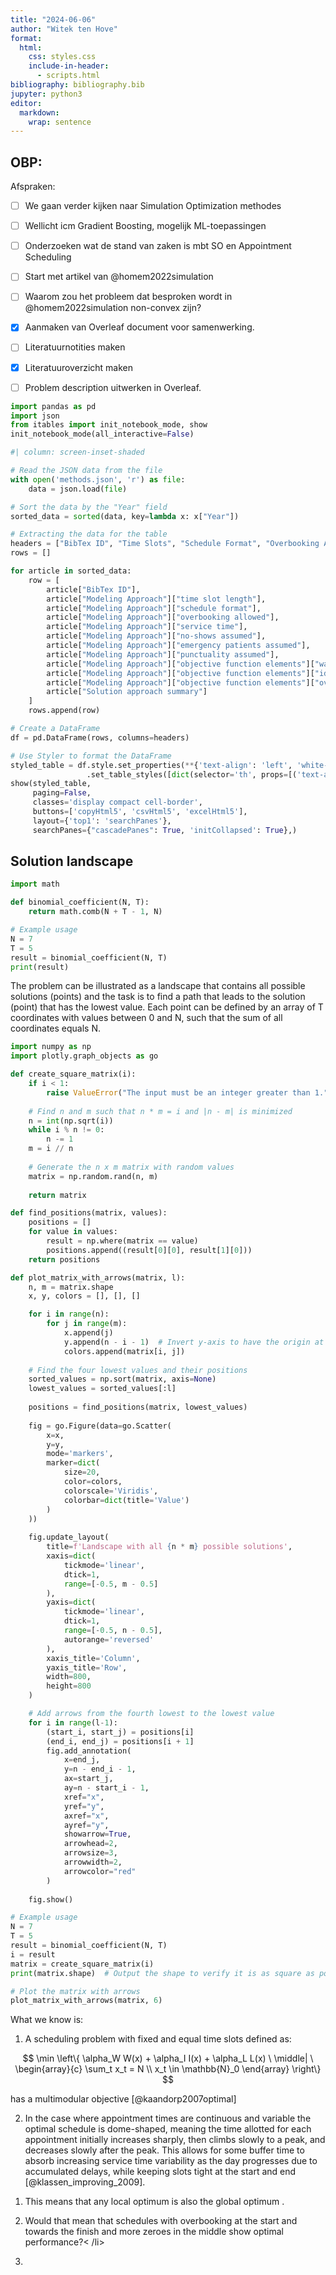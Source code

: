 ```yaml
---
title: "2024-06-06"
author: "Witek ten Hove"
format:
  html:
    css: styles.css
    include-in-header:
      - scripts.html
bibliography: bibliography.bib
jupyter: python3
editor: 
  markdown: 
    wrap: sentence
---
```


## OBP:

Afspraken:

-   [ ] We gaan verder kijken naar Simulation Optimization methodes

-   [ ] Wellicht icm Gradient Boosting, mogelijk ML-toepassingen

-   [ ] Onderzoeken wat de stand van zaken is mbt SO en Appointment Scheduling

-   [ ] Start met artikel van @homem2022simulation

-   [ ] Waarom zou het probleem dat besproken wordt in @homem2022simulation non-convex zijn?

-   [x] Aanmaken van Overleaf document voor samenwerking.

-   [ ] Literatuurnotities maken

-   [x] Literatuuroverzicht maken

-   [ ] Problem description uitwerken in Overleaf.

```python
import pandas as pd
import json
from itables import init_notebook_mode, show
init_notebook_mode(all_interactive=False)
```

```python
#| column: screen-inset-shaded

# Read the JSON data from the file
with open('methods.json', 'r') as file:
    data = json.load(file)

# Sort the data by the "Year" field
sorted_data = sorted(data, key=lambda x: x["Year"])

# Extracting the data for the table
headers = ["BibTex ID", "Time Slots", "Schedule Format", "Overbooking Allowed", "Service Time", "No-Shows Assumed", "Emergency Patients Assumed", "Punctuality Assumed", "Waiting Time", "Idle Time", "Overtime", "Solution Approach"]
rows = []

for article in sorted_data:
    row = [
        article["BibTex ID"],
        article["Modeling Approach"]["time slot length"],
        article["Modeling Approach"]["schedule format"],
        article["Modeling Approach"]["overbooking allowed"],
        article["Modeling Approach"]["service time"],
        article["Modeling Approach"]["no-shows assumed"],
        article["Modeling Approach"]["emergency patients assumed"],
        article["Modeling Approach"]["punctuality assumed"],
        article["Modeling Approach"]["objective function elements"]["waiting time"],
        article["Modeling Approach"]["objective function elements"]["idle time"],
        article["Modeling Approach"]["objective function elements"]["overtime"],
        article["Solution approach summary"]
    ]
    rows.append(row)

# Create a DataFrame
df = pd.DataFrame(rows, columns=headers)

# Use Styler to format the DataFrame
styled_table = df.style.set_properties(**{'text-align': 'left', 'white-space': 'pre-wrap'}) \
                 .set_table_styles([dict(selector='th', props=[('text-align', 'left'), ('vertical-align', 'top')])])  
show(styled_table,
     paging=False,
     classes='display compact cell-border',
     buttons=['copyHtml5', 'csvHtml5', 'excelHtml5'],
     layout={'top1': 'searchPanes'},
     searchPanes={"cascadePanes": True, 'initCollapsed': True},)
```

## Solution landscape

```python
import math

def binomial_coefficient(N, T):
    return math.comb(N + T - 1, N)

# Example usage
N = 7
T = 5
result = binomial_coefficient(N, T)
print(result)
```

The problem can be illustrated as a landscape that contains all possible solutions (points) and the task is to find a path that leads to the solution (point) that has the lowest value.
Each point can be defined by an array of T coordinates with values between 0 and N, such that the sum of all coordinates equals N.

```python
import numpy as np
import plotly.graph_objects as go

def create_square_matrix(i):
    if i < 1:
        raise ValueError("The input must be an integer greater than 1.")
    
    # Find n and m such that n * m = i and |n - m| is minimized
    n = int(np.sqrt(i))
    while i % n != 0:
        n -= 1
    m = i // n
    
    # Generate the n x m matrix with random values
    matrix = np.random.rand(n, m)
    
    return matrix

def find_positions(matrix, values):
    positions = []
    for value in values:
        result = np.where(matrix == value)
        positions.append((result[0][0], result[1][0]))
    return positions

def plot_matrix_with_arrows(matrix, l):
    n, m = matrix.shape
    x, y, colors = [], [], []

    for i in range(n):
        for j in range(m):
            x.append(j)
            y.append(n - i - 1)  # Invert y-axis to have the origin at the top-left corner
            colors.append(matrix[i, j])
    
    # Find the four lowest values and their positions
    sorted_values = np.sort(matrix, axis=None)
    lowest_values = sorted_values[:l]
    
    positions = find_positions(matrix, lowest_values)
    
    fig = go.Figure(data=go.Scatter(
        x=x,
        y=y,
        mode='markers',
        marker=dict(
            size=20,
            color=colors,
            colorscale='Viridis',
            colorbar=dict(title='Value')
        )
    ))
    
    fig.update_layout(
        title=f'Landscape with all {n * m} possible solutions',
        xaxis=dict(
            tickmode='linear',
            dtick=1,
            range=[-0.5, m - 0.5]
        ),
        yaxis=dict(
            tickmode='linear',
            dtick=1,
            range=[-0.5, n - 0.5],
            autorange='reversed'
        ),
        xaxis_title='Column',
        yaxis_title='Row',
        width=800,
        height=800
    )

    # Add arrows from the fourth lowest to the lowest value
    for i in range(l-1):
        (start_i, start_j) = positions[i]
        (end_i, end_j) = positions[i + 1]
        fig.add_annotation(
            x=end_j,
            y=n - end_i - 1,
            ax=start_j,
            ay=n - start_i - 1,
            xref="x",
            yref="y",
            axref="x",
            ayref="y",
            showarrow=True,
            arrowhead=2,
            arrowsize=3,
            arrowwidth=2,
            arrowcolor="red"
        )
    
    fig.show()

# Example usage
N = 7
T = 5
result = binomial_coefficient(N, T)
i = result
matrix = create_square_matrix(i)
print(matrix.shape)  # Output the shape to verify it is as square as possible

# Plot the matrix with arrows
plot_matrix_with_arrows(matrix, 6)
```

What we know is:

1.  A scheduling problem with fixed and equal time slots defined as:

$$
\min \left\{ \alpha_W W(x) + \alpha_I I(x) + \alpha_L L(x) \ \middle| \ 
\begin{array}{c}
\sum_t x_t = N \\
x_t \in \mathbb{N}_0
\end{array}
\right\}
$$

        
has a multimodular objective [@kaandorp2007optimal]


<!-- -->

2.  In the case where appointment times are continuous and variable the optimal schedule is dome-shaped, meaning the time allotted for each appointment initially increases sharply, then climbs slowly to a peak, and decreases slowly after the peak. This allows for some buffer time to absorb increasing service time variability as the day progresses due to accumulated delays, while keeping slots tight at the start and end [@klassen_improving_2009].

<ol class="custom-counter">

<li>This means that any local optimum is also the global optimum .</li>

<li>

Would that mean that schedules with overbooking at the start and towards the finish and more zeroes in the middle show optimal performance?`<`{=html}
`/li>`{=html}

<li>

</li>

<!-- Add more list items as needed -->

</ol>
